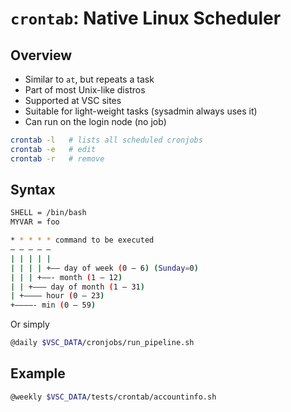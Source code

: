 # `crontab`: Native Linux Scheduler

## Overview

- Similar to `at`, but repeats a task
- Part of most Unix-like distros
- Supported at VSC sites
- Suitable for light-weight tasks (sysadmin always uses it)
- Can run on the login node (no job)

```bash
crontab -l   # lists all scheduled cronjobs
crontab -e   # edit 
crontab -r   # remove
```

## Syntax

```bash
SHELL = /bin/bash
MYVAR = foo

* * * * * command to be executed
– – – – –
| | | | |
| | | | +—– day of week (0 – 6) (Sunday=0)
| | | +——- month (1 – 12)
| | +——— day of month (1 – 31)
| +———– hour (0 – 23)
+————- min (0 – 59)
```
Or simply
```bash
@daily $VSC_DATA/cronjobs/run_pipeline.sh
```

## Example

```bash
@weekly $VSC_DATA/tests/crontab/accountinfo.sh
```